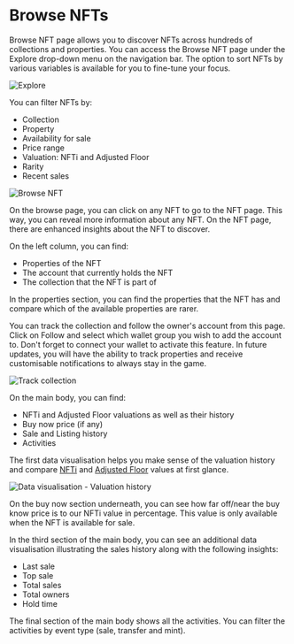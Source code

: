 ﻿---
sidebar_position: 3
---

# Browse NFTs

Browse NFT page allows you to discover NFTs across hundreds of collections and properties. You can access the Browse NFT page under the Explore drop-down menu on the navigation bar. The option to sort NFTs by various variables is available for you to fine-tune your focus.

![Explore](/img/guides/Explore.jpg)

You can filter NFTs by:

- Collection
- Property
- Availability for sale
- Price range
- Valuation: NFTi and Adjusted Floor
- Rarity
- Recent sales

![Browse NFT](/img/guides/Browse-NFT-Filter.jpg)
  
On the browse page, you can click on any NFT to go to the NFT page. This way, you can reveal more information about any NFT. On the NFT page, there are enhanced insights about the NFT to discover.

On the left column, you can find:

- Properties of the NFT
- The account that currently holds the NFT
- The collection that the NFT is part of

In the properties section, you can find the properties that the NFT has and compare which of the available properties are rarer.

You can track the collection and follow the owner's account from this page. Click on Follow and select which wallet group you wish to add the account to. Don't forget to connect your wallet to activate this feature. In future updates, you will have the ability to track properties and receive customisable notifications to always stay in the game. 

![Track collection](/img/guides/Track-Collection.gif)

On the main body, you can find:

- NFTi and Adjusted Floor valuations as well as their history
- Buy now price (if any)
- Sale and Listing history
- Activities

The first data visualisation helps you make sense of the valuation history and compare [NFTi](https://docs.nftvaluations.com/documentation/methodology/#nfti-market-capitalization-nfti-market-cap) and [Adjusted Floor](https://docs.nftvaluations.com/documentation/methodology/#adjusted-floor-market-capitalization-af-market-cap) values at first glance.

![Data visualisation - Valuation history](/img/guides/NFT-Valuations-History.gif)

On the buy now section underneath, you can see how far off/near the buy know price is to our NFTi value in percentage. This value is only available when the NFT is available for sale.

In the third section of the main body, you can see an additional data visualisation illustrating the sales history along with the following insights:

- Last sale
- Top sale
- Total sales
- Total owners
- Hold time

The final section of the main body shows all the activities. You can filter the activities by event type (sale, transfer and mint).
